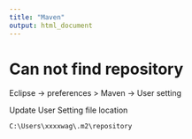 ---
title: "Maven"
output: html_document
---


# Can not find repository

Eclipse -> preferences > Maven -> User setting 

Update User Setting file location  
```bash
C:\Users\xxxxwag\.m2\repository
```



